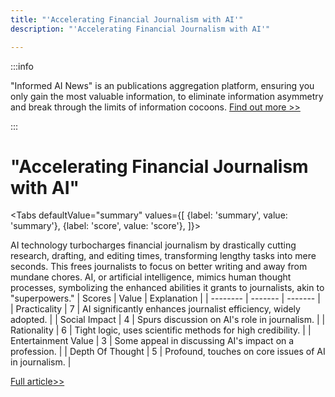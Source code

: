 ```yaml
---
title: "'Accelerating Financial Journalism with AI'"
description: "'Accelerating Financial Journalism with AI'"

---
```



:::info

"Informed AI News" is an publications aggregation platform, ensuring you only gain the most valuable information, to eliminate information asymmetry and break through the limits of information cocoons.  [Find out more >>](/)

:::

# "Accelerating Financial Journalism with AI"


<Tabs
	defaultValue="summary"
	values={[
	{label: 'summary', value: 'summary'},
	{label: 'score', value: 'score'},
]}>
<TabItem value="summary">


AI technology turbocharges financial journalism by drastically cutting research, drafting, and editing times, transforming lengthy tasks into mere seconds. This frees journalists to focus on better writing and away from mundane chores. AI, or artificial intelligence, mimics human thought processes, symbolizing the enhanced abilities it grants to journalists, akin to "superpowers."
</TabItem>
<TabItem value="score">
	| Scores     | Value   | Explanation |
	| -------- | ------- | ------- |
	| Practicality  | 7    | AI significantly enhances journalist efficiency, widely adopted.    |
	| Social Impact | 4     | Spurs discussion on AI's role in journalism.    |
	| Rationality    | 6    | Tight logic, uses scientific methods for high credibility.    |
	| Entertainment Value    | 3    | Some appeal in discussing AI's impact on a profession.    |
	| Depth Of Thought    | 5    | Profound, touches on core issues of AI in journalism.    |
</TabItem>
</Tabs>

[Full article>>](https://www.producthunt.com/posts/journo-ai)
